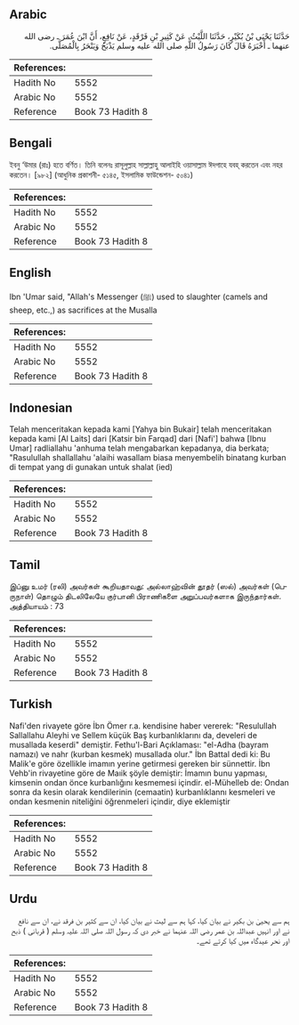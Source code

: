 ## Arabic


<div dir="rtl" lang="ar" style={{fontSize:'larger',backgroundColor:'#f8f9fa',padding:20}}>
حَدَّثَنَا يَحْيَى بْنُ بُكَيْرٍ، حَدَّثَنَا اللَّيْثُ، عَنْ كَثِيرِ بْنِ فَرْقَدٍ، عَنْ نَافِعٍ، أَنَّ ابْنَ عُمَرَ ـ رضى الله عنهما ـ أَخْبَرَهُ قَالَ كَانَ رَسُولُ اللَّهِ صلى الله عليه وسلم يَذْبَحُ وَيَنْحَرُ بِالْمُصَلَّى‏.‏
</div>
<div style={{backgroundColor:'#f8f9fa',padding:20, marginBottom: 10}}><table> <thead> <tr> <th>References:</th> <th></th> </tr> </thead> <tbody><tr><td>Hadith No</td><td>5552</td></tr><tr><td>Arabic No</td><td>5552</td></tr><tr><td>Reference</td><td>Book 73 Hadith 8</td></tr></tbody></table></div>

## Bengali


<div dir="ltr" lang="bn" style={{fontSize:'larger',backgroundColor:'#f8f9fa',padding:20}}>
ইবনু ‘উমার (রাঃ) হতে বর্ণিত। তিনি বলেনঃ রাসূলুল্লাহ সাল্লাল্লাহু আলাইহি ওয়াসাল্লাম ঈদগাহে যবহ্ করতেন এবং নহর করতেন। [৯৮২] (আধুনিক প্রকাশনী- ৫১৪৫, ইসলামিক ফাউন্ডেশন- ৫০৪১)
</div>
<div style={{backgroundColor:'#f8f9fa',padding:20, marginBottom: 10}}><table> <thead> <tr> <th>References:</th> <th></th> </tr> </thead> <tbody><tr><td>Hadith No</td><td>5552</td></tr><tr><td>Arabic No</td><td>5552</td></tr><tr><td>Reference</td><td>Book 73 Hadith 8</td></tr></tbody></table></div>

## English


<div dir="ltr" lang="en" style={{fontSize:'larger',backgroundColor:'#f8f9fa',padding:20}}>
Ibn 'Umar said, "Allah's Messenger (ﷺ) used to slaughter (camels and sheep, etc.,) as sacrifices at the Musalla
</div>
<div style={{backgroundColor:'#f8f9fa',padding:20, marginBottom: 10}}><table> <thead> <tr> <th>References:</th> <th></th> </tr> </thead> <tbody><tr><td>Hadith No</td><td>5552</td></tr><tr><td>Arabic No</td><td>5552</td></tr><tr><td>Reference</td><td>Book 73 Hadith 8</td></tr></tbody></table></div>

## Indonesian


<div dir="ltr" lang="id" style={{fontSize:'larger',backgroundColor:'#f8f9fa',padding:20}}>
Telah menceritakan kepada kami [Yahya bin Bukair] telah menceritakan kepada kami [Al Laits] dari [Katsir bin Farqad] dari [Nafi'] bahwa [Ibnu Umar] radliallahu 'anhuma telah mengabarkan kepadanya, dia berkata; "Rasulullah shallallahu 'alaihi wasallam biasa menyembelih binatang kurban di tempat yang di gunakan untuk shalat (ied)
</div>
<div style={{backgroundColor:'#f8f9fa',padding:20, marginBottom: 10}}><table> <thead> <tr> <th>References:</th> <th></th> </tr> </thead> <tbody><tr><td>Hadith No</td><td>5552</td></tr><tr><td>Arabic No</td><td>5552</td></tr><tr><td>Reference</td><td>Book 73 Hadith 8</td></tr></tbody></table></div>

## Tamil


<div dir="ltr" lang="ta" style={{fontSize:'larger',backgroundColor:'#f8f9fa',padding:20}}>
இப்னு உமர் (ரலி) அவர்கள் கூறியதாவது: அல்லாஹ்வின் தூதர் (ஸல்) அவர்கள் (பெருநாள்) தொழும் திடலிலேயே குர்பானி பிராணிகளை அறுப்பவர்களாக இருந்தார்கள். அத்தியாயம் : 73
</div>
<div style={{backgroundColor:'#f8f9fa',padding:20, marginBottom: 10}}><table> <thead> <tr> <th>References:</th> <th></th> </tr> </thead> <tbody><tr><td>Hadith No</td><td>5552</td></tr><tr><td>Arabic No</td><td>5552</td></tr><tr><td>Reference</td><td>Book 73 Hadith 8</td></tr></tbody></table></div>

## Turkish


<div dir="ltr" lang="tr" style={{fontSize:'larger',backgroundColor:'#f8f9fa',padding:20}}>
Nafi'den rivayete göre İbn Ömer r.a. kendisine haber vererek: "Resulullah Sallallahu Aleyhi ve Sellem küçük Baş kurbanlıklarını da, develeri de musallada keserdi" demiştir. Fethu'l-Bari Açıklaması: "el-Adha (bayram namazı) ve nahr (kurban kesmek) musallada olur." İbn Battal dedi ki: Bu Malik'e göre özellikle imamın yerine getirmesi gereken bir sünnettir. İbn Vehb'in rivayetine göre de Maıik şöyle demiştir: İmamın bunu yapması, kimsenin ondan önce kurbanlığını kesmemesi içindir. el-Mühelleb de: Ondan sonra da kesin olarak kendilerinin (cemaatin) kurbanlıklannı kesmeleri ve ondan kesmenin niteliğini öğrenmeleri içindir, diye eklemiştir
</div>
<div style={{backgroundColor:'#f8f9fa',padding:20, marginBottom: 10}}><table> <thead> <tr> <th>References:</th> <th></th> </tr> </thead> <tbody><tr><td>Hadith No</td><td>5552</td></tr><tr><td>Arabic No</td><td>5552</td></tr><tr><td>Reference</td><td>Book 73 Hadith 8</td></tr></tbody></table></div>

## Urdu


<div dir="rtl" lang="ur" style={{fontSize:'larger',backgroundColor:'#f8f9fa',padding:20}}>
ہم سے یحییٰ بن بکیر نے بیان کیا، کہا ہم سے لیث نے بیان کیا، ان سے کثیر بن فرقد نے، ان سے نافع نے اور انہیں عبداللہ بن عمر رضی اللہ عنہما نے خبر دی کہ رسول اللہ صلی اللہ علیہ وسلم ( قربانی ) ذبح اور نحر عیدگاہ میں کیا کرتے تھے۔
</div>
<div style={{backgroundColor:'#f8f9fa',padding:20, marginBottom: 10}}><table> <thead> <tr> <th>References:</th> <th></th> </tr> </thead> <tbody><tr><td>Hadith No</td><td>5552</td></tr><tr><td>Arabic No</td><td>5552</td></tr><tr><td>Reference</td><td>Book 73 Hadith 8</td></tr></tbody></table></div>